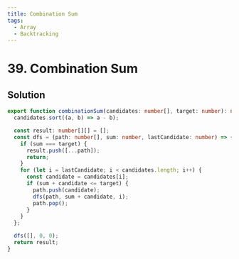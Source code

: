 ```yaml
---
title: Combination Sum
tags:
  - Array
  - Backtracking
---
```


# 39. Combination Sum

<Badges>
  <LevelBadge level="medium" />
  <TopicBadge name="Array" slug="array" />
  <TopicBadge name="Backtracking" slug="backtracking" />
</Badges>

## Solution

```typescript filename="solution.ts" copy
export function combinationSum(candidates: number[], target: number): number[][] {
  candidates.sort((a, b) => a - b);

  const result: number[][] = [];
  const dfs = (path: number[], sum: number, lastCandidate: number) => {
    if (sum === target) {
      result.push([...path]);
      return;
    }
    for (let i = lastCandidate; i < candidates.length; i++) {
      const candidate = candidates[i];
      if (sum + candidate <= target) {
        path.push(candidate);
        dfs(path, sum + candidate, i);
        path.pop();
      }
    }
  };

  dfs([], 0, 0);
  return result;
}
```

<ProblemLink
  codingSite="leetcode"
  href="https://leetcode.com/problems/combination-sum"
  title="Combination Sum"
/>
